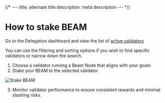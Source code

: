 {/* ---
title: alternate title
description: meta description
--- */}


# How to stake BEAM

Go to the Delegation dashboard and view the list of [active validators](https://beam-nodes-delegation-git-ui-add-chain-info-onbeam.vercel.app/delegations)

You can use the filtering and sorting options if you wish to find specific validators or narrow down the search.

1. Choose a validator running a Beam Node that aligns with your goals.
2. Stake your BEAM to the selected validator.

<Image 
  src="/assets/nodes/delegation/stake-beam.PNG"
  alt="Stake BEAM" 
  width={800} 
  height={400}
/>

3. Monitor validator performance to ensure consistent rewards and minimal slashing risks.

